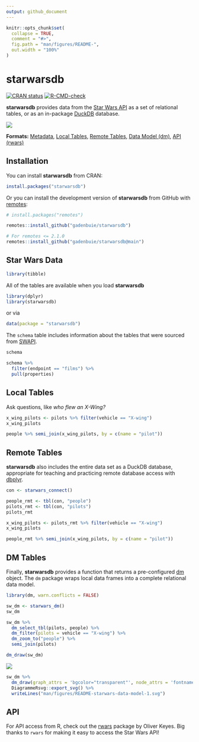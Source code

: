 ```yaml
---
output: github_document
---
```


<!-- README.md is generated from README.Rmd. Please edit that file -->

```r
knitr::opts_chunk$set(
  collapse = TRUE,
  comment = "#>",
  fig.path = "man/figures/README-",
  out.width = "100%"
)
```

[swapi]: https://swapi.dev
[rwars]: https://github.com/Ironholds/rwars
[dbplyr]: https://dbplyr.tidyverse.org/
[dm]: https://krlmlr.github.io/dm/
[duckdb]: https://duckdb.org

# starwarsdb

<!-- badges: start -->
[![CRAN status](https://www.r-pkg.org/badges/version/starwarsdb)](https://CRAN.R-project.org/package=starwarsdb)
[![R-CMD-check](https://github.com/gadenbuie/starwarsdb/actions/workflows/R-CMD-check.yaml/badge.svg)](https://github.com/gadenbuie/starwarsdb/actions/workflows/R-CMD-check.yaml)
<!-- badges: end -->

**starwarsdb** provides data from the [Star Wars API][swapi] as a set of relational tables, or as an in-package [DuckDB] database.

![](man/figures/README-starwars-data-model-1.svg)

**Formats:** 
[Metadata](#star-wars-data),
[Local Tables](#local-tables),
[Remote Tables](#remote-tables),
[Data Model (dm)](#dm-tables),
[API (rwars)](#api)

## Installation

You can install **starwarsdb** from CRAN:

``` r
install.packages("starwarsdb")
```

Or you can install the development version of **starwarsdb** from GitHub with [remotes](https://remotes.r-lib.org):

``` r
# install.packages("remotes")

remotes::install_github("gadenbuie/starwarsdb")

# For remotes <= 2.1.0
remotes::install_github("gadenbuie/starwarsdb@main")
```

## Star Wars Data

```r
library(tibble)
```

All of the tables are available when you load **starwarsdb**

```r
library(dplyr)
library(starwarsdb)
```

or via

```r
data(package = "starwarsdb")
```

The `schema` table includes information about the tables that were sourced from [SWAPI].

```r
schema
```

```r
schema %>% 
  filter(endpoint == "films") %>% 
  pull(properties)
```

## Local Tables

Ask questions, like _who flew an X-Wing?_

```r
x_wing_pilots <- pilots %>% filter(vehicle == "X-wing")
x_wing_pilots

people %>% semi_join(x_wing_pilots, by = c(name = "pilot"))
```

## Remote Tables

**starwarsdb** also includes the entire data set as a DuckDB database,
appropriate for teaching and practicing remote database access with [dbplyr].

```r
con <- starwars_connect()

people_rmt <- tbl(con, "people")
pilots_rmt <- tbl(con, "pilots")
pilots_rmt

x_wing_pilots <- pilots_rmt %>% filter(vehicle == "X-wing")
x_wing_pilots

people_rmt %>% semi_join(x_wing_pilots, by = c(name = "pilot"))
```

## DM Tables

Finally, **starwarsdb** provides a function that returns a pre-configured [dm] object.
The `dm` package wraps local data frames into a complete relational data model.

```r
library(dm, warn.conflicts = FALSE)

sw_dm <- starwars_dm()
sw_dm

sw_dm %>%
  dm_select_tbl(pilots, people) %>%
  dm_filter(pilots = vehicle == "X-wing") %>%
  dm_zoom_to("people") %>%
  semi_join(pilots)
```

```r
dm_draw(sw_dm)
```

![](man/figures/README-starwars-data-model-1.svg)

```r
sw_dm %>%
  dm_draw(graph_attrs = 'bgcolor="transparent"', node_attrs = 'fontname="Helvetica"') %>%
  DiagrammeRsvg::export_svg() %>%
  writeLines("man/figures/README-starwars-data-model-1.svg")
```

## API

For API access from R, check out the [rwars] package by Oliver Keyes.
Big thanks to `rwars` for making it easy to access the Star Wars API!
